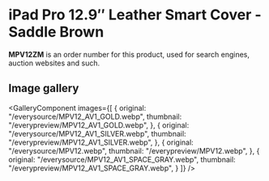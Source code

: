 
# iPad Pro 12.9″ Leather Smart Cover - Saddle Brown

<Callout type='info' emoji='👉🏻'>**MPV12ZM** is an order number for this product, used for search engines, auction websites and such.</Callout>

## Image gallery

<GalleryComponent
    images={[
      {
        original: "/everysource/MPV12_AV1_GOLD.webp",
        thumbnail: "/everypreview/MPV12_AV1_GOLD.webp",
      },
      {
        original: "/everysource/MPV12_AV1_SILVER.webp",
        thumbnail: "/everypreview/MPV12_AV1_SILVER.webp",
      },
      {
        original: "/everysource/MPV12.webp",
        thumbnail: "/everypreview/MPV12.webp",
      },
      {
        original: "/everysource/MPV12_AV1_SPACE_GRAY.webp",
        thumbnail: "/everypreview/MPV12_AV1_SPACE_GRAY.webp",
      }
    ]}
  />
